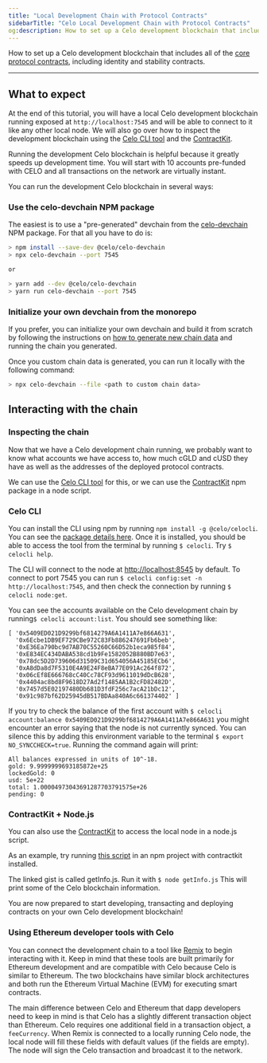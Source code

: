 ```yaml
---
title: "Local Development Chain with Protocol Contracts"
sidebarTitle: "Celo Local Development Chain with Protocol Contracts"
og:description: How to set up a Celo development blockchain that includes all of the core protocol contracts including identity and stability contracts.
---
```


How to set up a Celo development blockchain that includes all of the [core protocol contracts](https://github.com/celo-org/celo-monorepo/tree/master/packages/protocol), including identity and stability contracts.

---

## What to expect

At the end of this tutorial, you will have a local Celo development blockchain running exposed at `http://localhost:7545` and will be able to connect to it like any other local node. We will also go over how to inspect the development blockchain using the [Celo CLI tool](/cli/) and the [ContractKit](/developer/contractkit/).

Running the development Celo blockchain is helpful because it greatly speeds up development time. You will start with 10 accounts pre-funded with CELO and all transactions on the network are virtually instant.

You can run the development Celo blockchain in several ways:

### Use the celo-devchain NPM package

The easiest is to use a "pre-generated" devchain from the [celo-devchain](https://github.com/celo-org/celo-devchain) NPM package. For that all you have to do is:

```sh
> npm install --save-dev @celo/celo-devchain
> npx celo-devchain --port 7545

or

> yarn add --dev @celo/celo-devchain
> yarn run celo-devchain --port 7545
```

### Initialize your own devchain from the monorepo

If you prefer, you can initialize your own devchain and build it from scratch by following the instructions on [how to generate new chain data](https://github.com/celo-org/celo-devchain/blob/main/README.md) and running the chain you generated.

Once you custom chain data is generated, you can run it locally with the following command:

``` bash
> npx celo-devchain --file <path to custom chain data>
```

## Interacting with the chain

### **Inspecting the chain**

Now that we have a Celo development chain running, we probably want to know what accounts we have access to, how much cGLD and cUSD they have as well as the addresses of the deployed protocol contracts.

We can use the [Celo CLI tool](/cli/) for this, or we can use the [ContractKit](/developer/contractkit/) npm package in a node script.

### **Celo CLI**

You can install the CLI using npm by running `npm install -g @celo/celocli`. You can see the [package details here](https://www.npmjs.com/package/@celo/celocli). Once it is installed, you should be able to access the tool from the terminal by running `$ celocli`. Try `$ celocli help`.

The CLI will connect to the node at [http://localhost:8545](http://localhost:8545) by default. To connect to port 7545 you can run
`$ celocli config:set -n http://localhost:7545`, and then check the connection by running `$ celocli node:get`.

You can see the accounts available on the Celo development chain by running`$ celocli account:list`. You should see something like:

```text
[ '0x5409ED021D9299bf6814279A6A1411A7e866A631',
  '0x6Ecbe1DB9EF729CBe972C83Fb886247691Fb6beb',
  '0xE36Ea790bc9d7AB70C55260C66D52b1eca985f84',
  '0xE834EC434DABA538cd1b9Fe1582052B880BD7e63',
  '0x78dc5D2D739606d31509C31d654056A45185ECb6',
  '0xA8dDa8d7F5310E4A9E24F8eBA77E091Ac264f872',
  '0x06cEf8E666768cC40Cc78CF93d9611019dDcB628',
  '0x4404ac8bd8F9618D27Ad2f1485AA1B2cFD82482D',
  '0x7457d5E02197480Db681D3fdF256c7acA21bDc12',
  '0x91c987bf62D25945dB517BDAa840A6c661374402' ]
```

If you try to check the balance of the first account with `$ celocli account:balance 0x5409ED021D9299bf6814279A6A1411A7e866A631` you might encounter an error saying that the node is not currently synced. You can silence this by adding this environment variable to the terminal `$ export NO_SYNCCHECK=true`. Running the command again will print:

```text
All balances expressed in units of 10^-18.
gold: 9.9999999693185872e+25
lockedGold: 0
usd: 5e+22
total: 1.00004973043691287703791575e+26
pending: 0
```

### ContractKit + Node.js

You can also use the [ContractKit](/developer/contractkit/) to access the local node in a node.js script.

As an example, try running [this script](https://gist.github.com/critesjosh/35ba7b1c2fe41934308cb243b003001c) in an npm project with contractkit installed.

The linked gist is called getInfo.js. Run it with `$ node getInfo.js` This will print some of the Celo blockchain information.

You are now prepared to start developing, transacting and deploying contracts on your own Celo development blockchain!

### Using Ethereum developer tools with Celo

You can connect the development chain to a tool like [Remix](https://remix.ethereum.org/) to begin interacting with it. Keep in mind that these tools are built primarily for Ethereum development and are compatible with Celo because Celo is similar to Ethereum. The two blockchains have similar block architectures and both run the Ethereum Virtual Machine \(EVM\) for executing smart contracts.

The main difference between Celo and Ethereum that dapp developers need to keep in mind is that Celo has a slightly different transaction object than Ethereum. Celo requires one additional field in a transaction object, a `feeCurrency`. When Remix is connected to a locally running Celo node, the local node will fill these fields with default values \(if the fields are empty\). The node will sign the Celo transaction and broadcast it to the network.
